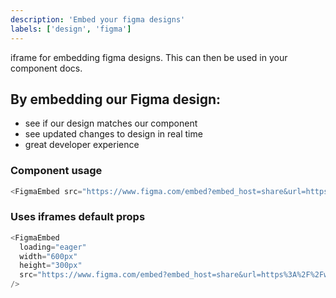 ```yaml
---
description: 'Embed your figma designs'
labels: ['design', 'figma']
---
```



iframe for embedding figma designs. This can then be used in your component docs.

## By embedding our Figma design:

- see if our design matches our component
- see updated changes to design in real time
- great developer experience

### Component usage

```js
<FigmaEmbed src="https://www.figma.com/embed?embed_host=share&url=https%3A%2F%2Fwww.figma.com%2Ffile%2FDaShaxpMbyWlvOGMFFUHCl%2Fbutton%3Fnode-id%3D0%253A1" />
```

### Uses iframes default props

```js live
<FigmaEmbed
  loading="eager"
  width="600px"
  height="300px"
  src="https://www.figma.com/embed?embed_host=share&url=https%3A%2F%2Fwww.figma.com%2Ffile%2FDaShaxpMbyWlvOGMFFUHCl%2Fbutton%3Fnode-id%3D0%253A1"
/>
```
